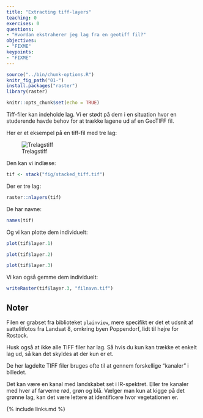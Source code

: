 ```yaml
---
title: "Extracting tiff-layers"
teaching: 0
exercises: 0
questions:
- "Hvordan ekstraherer jeg lag fra en geotiff fil?"
objectives:
- "FIXME"
keypoints:
- "FIXME"
---
```


```r
source("../bin/chunk-options.R")
knitr_fig_path("01-")
install.packages("raster")
library(raster)
```

```r
knitr::opts_chunk$set(echo = TRUE)
```

Tiff-filer kan indeholde lag. Vi er stødt på dem i en situation hvor
en studerende havde behov for at trække lagene ud af en 
GeoTIFF fil. 

Her er et eksempel på en tiff-fil med tre lag:

![Trelagstiff](fig/stacked_tiff.tif)


Den kan vi indlæse:

```r
tif <- stack("fig/stacked_tiff.tif")
```
Der er tre lag:
```r
raster::nlayers(tif)
```
De har navne:
```r
names(tif)
```
Og vi kan plotte dem individuelt:

```r
plot(tif$layer.1)
```
```r
plot(tif$layer.2)
```
```r
plot(tif$layer.3)
```

Vi kan også gemme dem individuelt:
```r
writeRaster(tif$layer.3, "filnavn.tif")
```

## Noter

Filen er grabset fra biblioteket `plainview`, mere specifikt er det et udsnit af
sattelitfotos fra Landsat 8, omkring byen Poppendorf, lidt til højre for Rostock.

Husk også at ikke alle TIFF filer har lag. Så hvis du kun kan trække et enkelt lag ud, så kan det skyldes at der kun er et.

De her lagdelte TIFF filer bruges ofte  til at gennem forskellige "kanaler" i billedet.

Det kan være en kanal med landskabet set i IR-spektret. Eller tre kanaler med hver af farverne rød, grøn og blå. Vælger man kun at kigge på det grønne lag, kan det være lettere at identificere hvor vegetationen er.

{% include links.md %}
